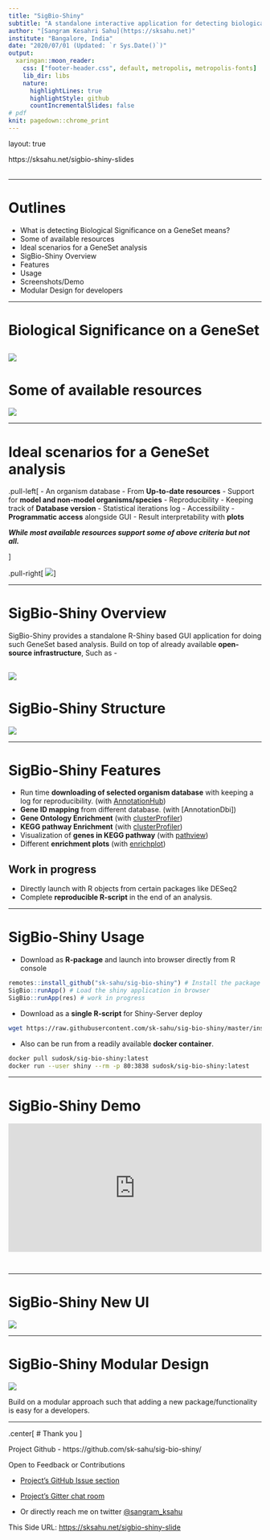 ```yaml
---
title: "SigBio-Shiny"
subtitle: "A standalone interactive application for detecting biological significance on a GeneSet"
author: "[Sangram Kesahri Sahu](https://sksahu.net)"
institute: "Bangalore, India"
date: "2020/07/01 (Updated: `r Sys.Date()`)"
output:
  xaringan::moon_reader:
    css: ["footer-header.css", default, metropolis, metropolis-fonts]
    lib_dir: libs
    nature:
      highlightLines: true
      highlightStyle: github
      countIncrementalSlides: false
# pdf
knit: pagedown::chrome_print
---
```


layout: true

<div class="my-footer"><span>
https://sksahu.net/sigbio-shiny-slides    
&emsp;&emsp;&emsp;&emsp;&emsp;&emsp;&emsp;&emsp;&emsp;</span></div> 

---

# Outlines

- What is detecting Biological Significance on a GeneSet means?
- Some of available resources
- Ideal scenarios for a GeneSet analysis
- SigBio-Shiny Overview
- Features
- Usage
- Screenshots/Demo
- Modular Design for developers

---

# Biological Significance on a GeneSet

![](img/geneset-analysis-overview.png)
---

# Some of available resources 

![](img/geneset-other-resource.png)

---

# Ideal scenarios for a GeneSet analysis

.pull-left[
- An organism database
  - From **Up-to-date resources**
  - Support for **model and non-model organisms/species**
- Reproducibility
  - Keeping track of **Database version**
  - Statistical iterations log
- Accessibility
  - **Programmatic access** alongside GUI
  - Result interpretability with **plots**

***While most available resources support some of above criteria but not all.***

]

.pull-right[
![](img/geneset-reproducibility.png)
]

---

# SigBio-Shiny Overview

SigBio-Shiny provides a standalone R-Shiny based GUI application for doing such GeneSet based analysis. Build on top of already available **open-source infrastructure**, Such as - 

![](img/SigBio-Shiny-Overview.png)
---

# SigBio-Shiny Structure

![](img/SigBio-Shiny-Structure.png)

---

# SigBio-Shiny Features

- Run time **downloading of selected organism database** with keeping a log for reproducibility. (with [AnnotationHub])
- **Gene ID mapping** from different database. (with [AnnotationDbi])
- **Gene Ontology Enrichment** (with [clusterProfiler])
- **KEGG pathway Enrichment** (with [clusterProfiler])
- Visualization of **genes in KEGG pathway** (with [pathview])
- Different **enrichment plots** (with [enrichplot])

[AnnotationHub]: https://bioconductor.org/packages/release/bioc/html/AnnotationHub.html
[clusterProfiler]: https://bioconductor.org/packages/release/bioc/html/clusterProfiler.html
[pathview]: https://bioconductor.org/packages/release/bioc/html/pathview.html
[enrichplot]: https://www.bioconductor.org/packages/release/bioc/html/enrichplot.html

## Work in progress

- Directly launch with R objects from certain packages like DESeq2
- Complete **reproducible R-script** in the end of an analysis.

---

# SigBio-Shiny Usage

- Download as **R-package** and launch into browser directly from R console 

```r
remotes::install_github("sk-sahu/sig-bio-shiny") # Install the package
SigBio::runApp() # Load the shiny application in browser
SigBio::runApp(res) # work in progress
```

- Download as a **single R-script** for Shiny-Server deploy 

```bash
wget https://raw.githubusercontent.com/sk-sahu/sig-bio-shiny/master/inst/app/app.R -O sig-bio-shiny-app.R
```

- Also can be run from a readily available **docker container**.

```bash
docker pull sudosk/sig-bio-shiny:latest
docker run --user shiny --rm -p 80:3838 sudosk/sig-bio-shiny:latest

```

---

# SigBio-Shiny Demo

<div style="position: relative; padding-bottom: 56.25%; height: 0; overflow: hidden;">
<iframe src="https://www.youtube.com/embed/Ij-pPLaXUAc" style="position: absolute; top: 0; left: 0; width: 100%; height: 90%; border:0;" allowfullscreen></iframe>
</div>

---

# SigBio-Shiny New UI

![](img/screenshots/screenshot-new-1.png)

---

# SigBio-Shiny Modular Design

![](img/SigBio-Shiny-Modular.png)

Build on a modular approach such that adding a new package/functionality is easy for a developers.

---

.center[
# Thank you 
]

Project Github - https://github.com/sk-sahu/sig-bio-shiny/

Open to Feedback or Contributions

- [Project's GitHub Issue section](https://github.com/sk-sahu/sig-bio-shiny/issues) 

- [Project's Gitter chat room](https://gitter.im/sig-bio-shiny/community)

- Or directly reach me on twitter [@sangram_ksahu](https://twitter.com/sangram_ksahu)

This Side URL: [https://sksahu.net/sigbio-shiny-slide](https://sksahu.net/sigbio-shiny-slides)

